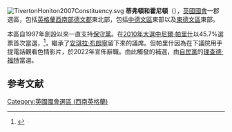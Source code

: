 [[File:TivertonHoniton2007Constituency.svg|right]]
'''蒂弗頓和霍尼頓'''（{{lang-en|Tiverton and Honiton}}），[[英國|英國]][[英國國會|國會]]一郡選區，包括[[英格蘭|英格蘭]][[西南英格蘭|西南部]][[德文郡|德文郡]]東北部，包括[[中德文區|中德文區]]東部以及[[東德文區|東德文區]]東部。

本區自1997年創設以來一直支持[[保守黨_(英國)|保守黨]]。在[[2010年英國大選|2010年大選中]][[尼爾·帕里什|尼爾·帕里什]]以45.7%選票首次當選，<ref name="">{{cite news|publisher=[[英國廣播公司|英國廣播公司]]
|date=2010年5月7日
|title=Election 2010/Constituency/Tiverton & Honiton
 |url=http://news.bbc.co.uk/1/shared/election2010/results/constituency/e71.stm
}}</ref>，繼承了[[安琪拉·布朗寧|安琪拉·布朗寧]]留下來的議席。但帕里什因為在下議院用手提電話觀看色情影片，於2022年宣佈辭職。由此觸發的補選，由[[自由民主黨_(英國)|自民黨]]的[[理查德‧福特|理查德‧福特]]當選。

==参考文献==
<div class="references-small">
<references></references>
</div>

{{DEFAULTSORT:Tiverton And Honiton (UK Parliament constituency)}}
[[Category:英國國會選區_(西南英格蘭)|Category:英國國會選區 (西南英格蘭)]]